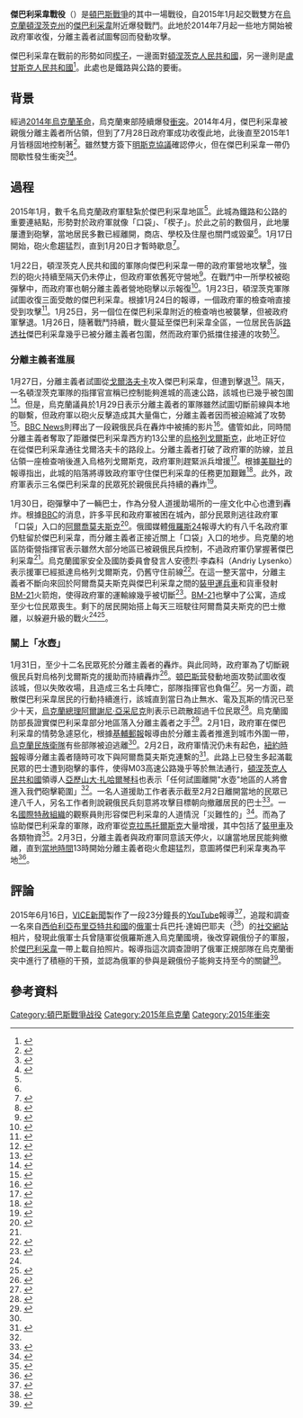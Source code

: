 {{noteTA
|1=zh-hans:顿涅茨克州; zh-tw:頓內次克州; zh-hk:頓涅茨克州;
|2=zh-hans:顿涅茨克; zh-tw:頓內次克; zh-hk:頓涅茨克;
}}
{{Infobox military conflict
|partof = [[頓巴斯戰爭|頓巴斯戰爭]]
|image = [[File:Battle_of_Debaltseve.png|275px]]<br />[[File:Battle_of_Debaltseve_Aftermath.png|275px]]
|caption = 上圖：戰役前分離主義者（紅）與政府軍（藍）各自控制的區域。<br />下圖:戰役後分離主義者（紅）與政府軍（藍）各自控制的區域。<small>(2015年2月18日)</small>
|date = 2015年1月17日－2月20日<br />({{Age in months, weeks and days|month1=1|day1=17|year1=2015|month2=2|day2=20|year2=2015}})
|place = [[烏克蘭|烏克蘭]][[頓涅茨克州|頓涅茨克州]][[傑巴利采韋|傑巴利采韋]]地區
|coordinates = 
|map_type = 
|map_relief = 
|latitude = 
|longitude = 
|map_size = 
|map_marksize = 
|map_caption = 
|map_label = 
|territory = 
|result = [[頓涅茨克人民共和國|頓涅茨克人民共和國]]與[[盧甘斯克人民共和國|盧甘斯克人民共和國]]勝利<ref name="bloody">{{Cite news|title=Ukrainian Soldiers’ Retreat From Eastern Town Raises Doubt for Truce|url=https://www.nytimes.com/2015/02/19/world/europe/ukraine-conflict-debaltseve.html|newspaper=The New York Times|date=2015-02-18|accessdate=2022-02-28|issn=0362-4331|language=en-US|first=Andrew E.|last=Kramer|first2=David M.|last2=Herszenhorn|archive-date=2022-04-01|archive-url=https://web.archive.org/web/20220401030105/http://www.nytimes.com/2015/02/19/world/europe/ukraine-conflict-debaltseve.html}}</ref>
* 分離主義者佔領傑巴利采韋<ref name="bloody"/>、[[烏格列戈爾斯克_(烏克蘭)|烏格列戈爾斯克]]和洛維諾夫（Lohvynove）
|status = 
|combatants_header = 
|combatant1 = {{flag|Ukraine}}
|combatant2 = {{flag|Donetsk People's Republic}}<br />{{flag|Lugansk People's Republic}}
|combatant3 = 
|commander1 = {{flagicon image|Flag of Ukraine.svg}} [[谢尔盖·沙普塔拉|谢尔盖·沙普塔拉]]<br />{{flagicon image|Flag of the Donbas Battalion.svg}} {{link-en|谢苗·谢缅琴科|Semen Semenchenko}}{{WIA}}<br />{{flagicon image|Flag of Chechen Republic of Ichkeria.svg}} {{link-en|伊薩·穆納耶夫|Isa Munayev}}<ref name="Chechen">{{cite news|url=http://info-news.eu/isa-munayev-died-in-the-battle-for-debaltseve/|title=Isa Munayev died in the battle for Debaltseve|publisher=Info News|date=2015-02-02|accessdate=2015-02-02|deadurl=yes|archiveurl=https://archive.is/20150203033243/http://info-news.eu/isa-munayev-died-in-the-battle-for-debaltseve/|archivedate=2015-02-03}}</ref> {{KIA}}
| commander2 = {{flagicon image|New Donetsk Peoples Republic flag.svg}} [[亚历山大·扎哈尔琴科|亚历山大·扎哈尔琴科]]<br />{{flagicon image|New Donetsk Peoples Republic flag.svg}} {{link-en|弗拉基米爾·科諾諾夫|Vladimir Kononov (Donetsk People's Republic)}}<br />{{flagicon image|Flag of the Lugansk People's Republic (Official).svg}} 奧列格·布格羅夫<br /> <small>（盧甘斯克人民共和國國防部長）</small><br />{{flagicon image|Flag of the Lugansk People's Republic (Official).svg}} {{flagicon image|Flag of the Ghost Brigade.svg}} [[阿列克谢·莫兹格沃伊|阿列克谢·莫兹格沃伊]]<ref name="Prizrak">{{cite web|url=https://www.youtube.com/watch?v=jnDlkBJ0PKc|title=Alexei Mozgovoi's "Ghost" brigade in the Debaltsevo operation|publisher=Life News|date=2015-01-29|accessdate=2015-02-01|archive-date=2015-09-12|archive-url=https://web.archive.org/web/20150912202808/https://www.youtube.com/watch?v=jnDlkBJ0PKc|dead-url=no}}</ref>
| units1 = {{Flagicon image|Ensign of the Ukrainian Armed Forces.svg}} [[烏克蘭武裝力量|烏克蘭政府軍]]：
*{{flagicon image|Ensign of the Ukrainian Ground Forces.svg}} [[烏克蘭陸軍|烏克蘭陸軍]]
[[File:Эмблема_МВД_Украины.svg|22px]] [[烏克蘭內務部|烏克蘭內務部]]：
*{{flagicon image|Flag of the National Guard of Ukraine.svg}} [[烏克蘭民族衛隊|烏克蘭民族衛隊]]<ref name="1FEB2015KP">{{cite news | url=https://www.kyivpost.com/content/kyiv-post-plus/ukraines-casualties-spike-as-separatist-spies-and-saboteurs-roam-behind-army-lines-379147.html | title=Ukraine's casualties spike as separatist spies and saboteurs roam behind army lines | work=Kyiv Post | date=2015-02-01 | accessdate=2015-02-01 | archive-date=2015-07-12 | archive-url=https://web.archive.org/web/20150712090104/http://www.kyivpost.com/content/kyiv-post-plus/ukraines-casualties-spike-as-separatist-spies-and-saboteurs-roam-behind-army-lines-379147.html | dead-url=no }}</ref>
*{{flagicon image|Flag of the Donbas Battalion.svg}} [[顿巴斯营|顿巴斯营]]
{{flagicon image|Flag of Chechen Republic of Ichkeria.svg}} [[焦哈爾·杜達耶夫營|焦哈爾·杜達耶夫營]]<ref name="Chechen"/>
| units2 = {{flagicon image|War Flag of Novorussia.svg}} {{link-en|新俄羅斯聯合武裝力量|United Armed Forces of Novorossiya}}：
*{{flagicon image|Flag of the Ghost Brigade.svg}} 普里察克旅<ref name="Prizrak"/>
| strength1 = 3,000～4,500名士兵<br />12輛坦克<br />1個火箭系統<ref>{{cite web|url=http://hosted2.ap.org/APDEFAULT/cae69a7523db45408eeb2b3a98c0c9c5/Article_2015-02-01-EU--Ukraine/id-1e0e3fff65f846c597ca25e9d52129bb|title=Associated Press|author=AP Story|publisher=|accessdate=2015-02-02|archive-date=2016-09-20|archive-url=https://web.archive.org/web/20160920045305/http://hosted2.ap.org/APDEFAULT/cae69a7523db45408eeb2b3a98c0c9c5/Article_2015-02-01-EU--Ukraine/id-1e0e3fff65f846c597ca25e9d52129bb|dead-url=no}}</ref>
| strength2 = 未知
| casualties1 = 16人以上陣亡<ref>{{cite web |url=http://info-news.eu/isa-munayev-died-in-the-battle-for-debaltseve/ |title=Isa Munayev died in the battle for Debaltseve|work=Info-News|accessdate=2016-08-14 |deadurl=yes |archiveurl=https://archive.is/20150203033243/http://info-news.eu/isa-munayev-died-in-the-battle-for-debaltseve/ |archivedate=2015-02-03 }}</ref>
| casualties2 = 未知陣亡人數，70人以上受傷<ref>{{cite web|url=http://www.nbcnews.com/storyline/ukraine-crisis/rebels-suffer-heavy-losses-battle-ukraines-debaltseve-n296841|title=Rebels Suffer Heavy Losses in Battle for Ukraine's Debaltseve|work=NBC News|accessdate=2015-02-02|archive-date=2015-12-14|archive-url=https://web.archive.org/web/20151214195734/http://www.nbcnews.com/storyline/ukraine-crisis/rebels-suffer-heavy-losses-battle-ukraines-debaltseve-n296841|dead-url=no}}</ref>
| casualties3 = 19名民眾喪生<ref>{{cite web |url=http://www.amnesty.org/en/news/ukraine-horror-civilian-bloodshed-indiscriminate-attacks-2015-02-02 |title=Ukraine: Horror of civilian bloodshed in indiscriminate attacks|work=Amnesty International|accessdate=2015-02-04 |deadurl=yes |archiveurl=https://web.archive.org/web/20150206025733/http://www.amnesty.org/en/news/ukraine-horror-civilian-bloodshed-indiscriminate-attacks-2015-02-02 |archivedate=2015-02-06 }}</ref>
|campaignbox = 
}}
'''傑巴利采韋戰役'''（{{lang-uk|Бої за Дебальцеве}}）是[[頓巴斯戰爭|頓巴斯戰爭]]的其中一場戰役，自2015年1月起交戰雙方在[[烏克蘭|烏克蘭]][[頓涅茨克州|頓涅茨克州]]的[[傑巴利采韋|傑巴利采韋]]附近爆發戰鬥。此地於2014年7月起一些地方開始被政府軍收復，分離主義者試圖奪回而發動攻擊。

傑巴利采韋在戰前的形勢如同[[楔子|楔子]]，一邊面對[[頓涅茨克人民共和國|頓涅茨克人民共和國]]，另一邊則是[[盧甘斯克人民共和國|盧甘斯克人民共和國]]<ref name=BBC23>{{cite news|url=http://www.bbc.com/news/world-europe-31018092|title=US warns of more sanctions on Russia|date=2015-01-28|accessdate=2015-01-28|publisher=BBC|archive-date=2020-11-08|archive-url=https://web.archive.org/web/20201108100043/https://www.bbc.com/news/world-europe-31018092|dead-url=no}}</ref>。此處也是鐵路與公路的要衝。

== 背景 ==
經過[[2014年烏克蘭革命|2014年烏克蘭革命]]，烏克蘭東部陸續爆發[[2014年烏克蘭親俄羅斯武裝衝突|衝突]]。2014年4月，傑巴利采韋被親俄分離主義者所佔領，但到了7月28日政府軍成功收復此地，此後直至2015年1月皆穩固地控制著<ref name="IF28Ju">{{cite news | url=http://en.interfax.com.ua/news/general/215712.html | title=ATO forces take over Debaltseve, Shakhtarsk, Torez, Lutuhyne, fighting for Pervomaisk and Snizhne underway - ATO press center | work=Interfax-Ukraine News Agency | date=2014-07-28 | accessdate=2015-01-30 | archive-date=2014-07-28 | archive-url=https://web.archive.org/web/20140728192109/http://en.interfax.com.ua/news/general/215712.html | dead-url=no }}</ref>。雖然雙方簽下[[明斯克協議|明斯克協議]]確認停火，但在傑巴利采韋一帶仍間歇性發生衝突<ref name="OSCE15se">{{cite press release | url=http://www.osce.org/ukraine-smm/123587 | title=Spot report by the OSCE Special Monitoring Mission to Ukraine (SMM), 15 September 2014: Monitoring to the east of Donetsk, SMM patrol vehicles hit by fire | publisher=Organization for Security and Co-operation in Europe | date=2014-09-15 | accessdate=2015-01-30 | archive-date=2020-11-12 | archive-url=https://web.archive.org/web/20201112014117/https://www.osce.org/ukraine-smm/123587 | dead-url=no }}</ref><ref name="ada2">{{cite press release | url=http://www.ohchr.org/EN/NewsEvents/Pages/DisplayNews.aspx?NewsID=15143&LangID=E#sthash.cgVdJ2LL.dpuf | title=Protracted conflict in eastern Ukraine continues to take heavy toll on civilians | publisher=United Nations Office of the High Commissioner for Human Rights | date=2014-10-08 | accessdate=2015-01-30 | archive-date=2019-05-31 | archive-url=https://web.archive.org/web/20190531025754/https://www.ohchr.org/EN/NewsEvents/Pages/DisplayNews.aspx?NewsID=15143&LangID=E#sthash.cgVdJ2LL.dpuf | dead-url=no }}</ref>。

== 過程 ==
2015年1月，數千名烏克蘭政府軍駐紮於傑巴利采韋地區<ref name=KP@#4/>。此城為鐵路和公路的重要連結點，形勢對於政府軍就像「口袋」、「楔子」。於此之前的數個月，此地屢屢遭到砲擊，當地居民多數已經離開，商店、學校及住屋也關門或毀棄<ref name=KP@#4/>。1月17日開始，砲火愈趨猛烈，直到1月20日才暫時歇息<ref name=KP@#4>{{cite news|url=http://www.kyivpost.com/content/kyiv-post-plus/kremlin-backed-separatists-rain-death-down-on-debaltseve-377923.html|title=Kremlin-backed separatists rain death down on Debaltseve|work=Kyiv Post|date=2015-01-20|accessdate=2015-01-25|archive-date=2015-07-11|archive-url=https://web.archive.org/web/20150711083831/http://www.kyivpost.com/content/kyiv-post-plus/kremlin-backed-separatists-rain-death-down-on-debaltseve-377923.html|dead-url=no}}</ref>。

1月22日，頓涅茨克人民共和國的軍隊向傑巴利采韋一帶的政府軍營地攻擊<ref>{{Cite news|url = http://www.kyivpost.com/content/ukraine/kyiv-reports-russian-led-insurgents-attacks-in-debaltseve-sector-378087.html|title = Kyiv reports Russian-led insurgents attacks in Debaltseve sector|date = 2015-01-22|work = Kyiv Post|access-date = 2015-01-29|archive-date = 2015-11-27|archive-url = https://web.archive.org/web/20151127063924/http://www.kyivpost.com/content/ukraine/kyiv-reports-russian-led-insurgents-attacks-in-debaltseve-sector-378087.html|dead-url = no}}</ref>，強烈的砲火持續至隔天仍未停止，但政府軍依舊死守營地<ref>{{Cite news|url = http://www.france24.com/en/20150123-video-ukraine-military-defend-strategic-eastern-town-debaltseve-pro-russia-separatists/|title = Video: The fight to defend Ukraine’s strategic Debaltseve|date = 23 January 2014|publisher = France 24|access-date = 29 January 2015|archive-url = https://web.archive.org/web/20150124123633/http://www.france24.com/en/20150123-video-ukraine-military-defend-strategic-eastern-town-debaltseve-pro-russia-separatists/|archive-date = 2015-01-24|dead-url = yes}}</ref>。在戰鬥中一所學校被砲彈擊中，而政府軍也朝分離主義者營地砲擊以示報復<ref>{{Cite news|url = http://www.kyivpost.com/multimedia/photo/shelled-kindergarden-in-debaltseve-378186.html|title = No one hurt as empty kindergarten gets shelled in Debaltseve|date = 2015-01-23|work = Kyiv Post|access-date = 2015-01-29|archive-date = 2017-10-19|archive-url = https://web.archive.org/web/20171019035528/https://www.kyivpost.com/multimedia/photo/shelled-kindergarden-in-debaltseve-378186.html/|dead-url = no}}</ref>。1月23日，頓涅茨克軍隊試圖收復三面受敵的傑巴利采韋。根據1月24日的報導，一個政府軍的檢查哨直接受到攻擊<ref>{{cite news |author=<!--Staff writer(s); no by-line.--> |title=Tank troops fight to contain rebel expansion in eastern Ukraine |url=http://www.telegraph.co.uk/news/worldnews/europe/ukraine/11367411/Tank-troops-fight-to-contain-rebel-expansion-in-eastern-Ukraine.html |newspaper=The Telegraph |date=2015-01-24 |access-date=2015-01-29 |archive-date=2020-11-08 |archive-url=https://web.archive.org/web/20201108095332/http://www.telegraph.co.uk/news/worldnews/europe/ukraine/11367411/Tank-troops-fight-to-contain-rebel-expansion-in-eastern-Ukraine.html |dead-url=no }}</ref>。1月25日，另一個位在傑巴利采韋附近的檢查哨也被襲擊，但被政府軍擊退。1月26日，隨著戰鬥持續，戰火蔓延至傑巴利采韋全區，一位居民告訴[[路透社|路透社]]傑巴利采韋幾乎已被分離主義者包圍，然而政府軍仍抵擋住接連的攻勢<ref>{{cite news |author=<!--Staff writer(s); no by-line.--> |title=Ukraine rebels move to encircle government troops in new advance |url=http://www.reuters.com/article/2015/01/26/us-ukraine-crisis-military-idUSKBN0KZ0L920150126 |agency=Reuters |date=2015-01-26 |access-date=2015-01-29 |archive-date=2015-09-24 |archive-url=https://web.archive.org/web/20150924212850/http://www.reuters.com/article/2015/01/26/us-ukraine-crisis-military-idUSKBN0KZ0L920150126 |dead-url=no }}</ref>。

=== 分離主義者進展 ===
1月27日，分離主義者試圖從[[戈爾洛夫卡|戈爾洛夫卡]]攻入傑巴利采韋，但遭到擊退<ref name=2dw323>{{cite news|url=http://uatoday.tv/geopolitics/militants-continue-attempt-to-take-ukraine-controlled-debaltseve-405495.html|title=Militants continue attempt to take Ukraine-controlled Debaltseve|date=2015-01-27|accessdate=2015-01-29|work=Ukraine Today|archive-date=2016-04-02|archive-url=https://web.archive.org/web/20160402081551/http://uatoday.tv/geopolitics/militants-continue-attempt-to-take-ukraine-controlled-debaltseve-405495.html|dead-url=no}}</ref>。隔天，一名頓涅茨克軍隊的指揮官宣稱已控制能夠進城的高速公路，該城也已幾乎被包圍<ref>{{cite web|url=http://www.sfchronicle.com/news/world/article/Ukraine-says-3-soldiers-killed-in-fighting-in-the-6045479.php#/0|title=Ukraine rebels claim new key victory is within grasp|work=San Francisco Chronicle|accessdate=2015-02-02|archive-date=2015-01-30|archive-url=https://web.archive.org/web/20150130162453/http://www.sfchronicle.com/news/world/article/Ukraine-says-3-soldiers-killed-in-fighting-in-the-6045479.php#/0|dead-url=no}}</ref>。但是，烏克蘭議員{{link-en|德米特里·季姆丘克|Dmytro Tymchuk}}於1月29日表示分離主義者的軍隊雖然試圖切斷前線與本地的聯繫，但政府軍以砲火反擊造成其大量傷亡，分離主義者因而被迫縮減了攻勢<ref name=TYm23>{{cite news|url=http://uatoday.tv/news/debaltseve-encirclement-attempts-thwarted-by-ukrainian-artillery-405912.html|date=2015-01-29|accessdate=2015-01-29|work=Ukraine Today|title=Debaltseve encirclement attempts thwarted by Ukrainian artillery|archive-date=2016-10-26|archive-url=https://web.archive.org/web/20161026221345/http://uatoday.tv/news/debaltseve-encirclement-attempts-thwarted-by-ukrainian-artillery-405912.html|dead-url=no}}</ref>。[[BBC_News|BBC News]]則釋出了一段親俄民兵在轟炸中被捕的影片<ref>{{Cite news|url = http://www.bbc.co.uk/news/world-europe-31065849|title = Footage shows pro-Russian rebels under fire in Ukraine|date = 2015-01-30|publisher = BBC News|access-date = 2015-01-30|archive-date = 2017-03-21|archive-url = https://web.archive.org/web/20170321031541/http://www.bbc.co.uk/news/world-europe-31065849|dead-url = no}}</ref>。儘管如此，同時間分離主義者奪取了距離傑巴利采韋西方約13公里的[[烏格列戈爾斯克_(烏克蘭)|烏格列戈爾斯克]]，此地正好位在{{link-en|M04高速公路 (烏克蘭)|Highway M04 (Ukraine)|M04高速公路}}從傑巴利采韋通往戈爾洛夫卡的路段上。分離主義者打破了政府軍的防線，並且佔領一座檢查哨後進入烏格列戈爾斯克，政府軍則趕緊派兵增援<ref name=232ddd>{{cite news|title=Militant tanks enter Uglegorsk, battle raging|url=http://www.unian.info/war/1037854-militant-tanks-enter-uglegorsk-fight-raging.html|agency=Ukrainian Independent Information Agency|date=2015-01-29|accessdate=2015-01-29|archive-date=2020-08-06|archive-url=https://web.archive.org/web/20200806015925/https://www.unian.info/war/1037854-militant-tanks-enter-uglegorsk-fight-raging.html|dead-url=no}}</ref>。根據[[美聯社|美聯社]]的報導指出，此城的陷落將導致政府軍守住傑巴利采韋的任務更加艱難<ref name=AP23>{{cite news|title=Russia-backed rebels overrun another town in east in onslaught against army troops|url=http://www.foxnews.com/world/2015/01/29/ukraine-russia-backed-rebels-overrun-another-town-in-east-in-onslaught-against/|publisher=Fox News Channel|agency=Associated Press|date=2015-01-29|accessdate=2015-01-29|archive-url=https://web.archive.org/web/20151011113656/http://www.foxnews.com/world/2015/01/29/ukraine-russia-backed-rebels-overrun-another-town-in-east-in-onslaught-against/|archive-date=2015-10-11|dead-url=yes}}</ref>。此外，政府軍表示三名傑巴利采韋的民眾死於親俄民兵持續的轟炸<ref>{{Cite news |url =http://www.reuters.com/article/2015/01/29/us-ukraine-crisis-deathtoll-idUSKBN0L217220150129 |title =Death toll mounts in intense clashes in east Ukraine |date =2015-01-29 |agency =Reuters |access-date =2015-01-29 |archive-date =2015-10-02 |archive-url =https://web.archive.org/web/20151002215406/http://www.reuters.com/article/2015/01/29/us-ukraine-crisis-deathtoll-idUSKBN0L217220150129 |dead-url =no }}</ref>。

1月30日，砲彈擊中了一輛巴士，{{link-en|古比雪夫区 (顿涅茨克)|Kuibyshevskyi District, Donetsk|古比雪夫區}}作為分發人道援助場所的一座文化中心也遭到轟炸。根據[[BBC|BBC]]的消息，許多平民和政府軍被困在城內，部分民眾則逃往政府軍「口袋」入口的[[巴赫穆特|阿爾喬莫夫斯克]]<ref name="BBC30JAN">{{cite news | url=http://www.bbc.com/news/world-europe-31055881 | title=Ukraine battle rages for key town of Debaltseve | publisher=BBC News | date=2015-01-30 | accessdate=2015-01-30 | archive-date=2018-11-28 | archive-url=https://web.archive.org/web/20181128124401/https://www.bbc.com/news/world-europe-31055881 | dead-url=no }}</ref>。俄國媒體[[俄羅斯24|俄羅斯24]]報導大約有八千名政府軍仍駐留於傑巴利采韋，而分離主義者正接近關上「口袋」入口的地步。烏克蘭的地區防衛營指揮官{{link-en|谢苗·谢缅琴科|Semen Semenchenko}}表示雖然大部分地區已被親俄民兵控制，不過政府軍仍掌握著傑巴利采韋<ref name="BBC30JAN" />。烏克蘭國家安全及國防委員會發言人安德烈·李森科（Andriy Lysenko）表示援軍已經抵達烏格列戈爾斯克，仍舊守住前線<ref>{{Cite news|url = http://www.ukrinform.ua/eng/news/ukrainian_reinforcements_arrive_in_vuhlehirsk_where_fighting_continues_lysenko_says_328638|title = Ukrainian reinforcements arrive in Vuhlehirsk where fighting continues, Lysenko says|date = 2015-01-30|agency = Ukrinform|access-date = 2015-01-30|archive-date = 2015-02-08|archive-url = https://archive.today/20150208230016/http://www.ukrinform.ua/eng/news/ukrainian_reinforcements_arrive_in_vuhlehirsk_where_fighting_continues_lysenko_says_328638|dead-url = yes}}</ref>。在這一整天當中，分離主義者不斷向來回於阿爾喬莫夫斯克與傑巴利采韋之間的[[裝甲運兵車|裝甲運兵車]]和貨車發射[[BM-21|BM-21]]火箭炮，使得政府軍的運輸線幾乎被切斷<ref name="KP30J">{{cite news | url=http://www.kyivpost.com/content/kyiv-post-plus/separatists-gain-stranglehold-over-debaltseve-as-evacuation-continues-379003.html | title=Separatists gain stranglehold over Debaltseve as evacuation continues | work=Kyiv Post | date=2015-01-30 | accessdate=2015-01-30 | archive-date=2015-07-12 | archive-url=https://web.archive.org/web/20150712083400/http://www.kyivpost.com/content/kyiv-post-plus/separatists-gain-stranglehold-over-debaltseve-as-evacuation-continues-379003.html | dead-url=no }}</ref>。[[BM-21|BM-21]]也擊中了公寓，造成至少七位民眾喪生。剩下的居民開始搭上每天三班駛往阿爾喬莫夫斯克的巴士撤離，以躲避升級的戰火<ref name="KP30J" /><ref name=re24>{{Cite news|url = http://www.reuters.com/article/2015/01/30/us-ukraine-crisis-idUSKBN0L30Y220150130|title = Ukraine peace talks aborted as civilians die in east|date = 2015-01-30|agency = Reuters|access-date = 2015-01-30|archive-date = 2015-09-24|archive-url = https://web.archive.org/web/20150924213011/http://www.reuters.com/article/2015/01/30/us-ukraine-crisis-idUSKBN0L30Y220150130|dead-url = no}}</ref>。

=== 關上「水壺」 ===
1月31日，至少十二名民眾死於分離主義者的轟炸。與此同時，政府軍為了切斷親俄民兵對烏格列戈爾斯克的援助而持續轟炸<ref>{{Cite news|url = http://www.kyivpost.com/content/ukraine/12-killed-as-separatists-shell-debaltseve-379065.html|title = Kremlin-backed separatists shell Debaltseve, kill 12|date = 2015-01-31|work = Kyiv Post|access-date = 2015-01-31|archive-date = 2015-10-27|archive-url = https://web.archive.org/web/20151027100952/http://www.kyivpost.com/content/ukraine/12-killed-as-separatists-shell-debaltseve-379065.html|dead-url = no}}</ref>。[[顿巴斯营|顿巴斯营]]發動地面攻勢試圖收復該城，但以失敗收場，且造成三名士兵陣亡，部隊指揮官{{link-en|谢苗·谢缅琴科|Semen Semenchenko}}也負傷<ref name="KP1FEB">{{cite web | url=http://www.kyivpost.com/content/ukraine/another-deadly-weekend-with-22-civilians-killed-in-donbas-379137.html | title=Another deadly weekend with 22 civilians killed in Donbas | work=Kyiv Post | date=2015-02-01 | accessdate=2015-02-01 | archive-date=2015-10-02 | archive-url=https://web.archive.org/web/20151002134532/http://www.kyivpost.com/content/ukraine/another-deadly-weekend-with-22-civilians-killed-in-donbas-379137.html | dead-url=no }}</ref>。另一方面，疏散傑巴利采韋居民的行動持續進行，該城直到當日為止無水、電及瓦斯的情況已至少十天，[[烏克蘭總理|烏克蘭總理]][[阿爾謝尼·亞采尼克|阿爾謝尼·亞采尼克]]則表示已疏散超過千位民眾<ref name="AP321">{{cite news | url=http://hosted2.ap.org/APDEFAULT/cae69a7523db45408eeb2b3a98c0c9c5/Article_2015-01-31-EU--Ukraine/id-21c944f206034ca882fc9af9090c9ec7 | title=Civilians flee east Ukraine town as fighting intensifies | date=2015-01-31 | agency=Associated Press | accessdate=2015-01-31 | author=Peter Leonard | deadurl=yes | archiveurl=https://web.archive.org/web/20150202012237/http://hosted2.ap.org/APDEFAULT/cae69a7523db45408eeb2b3a98c0c9c5/Article_2015-01-31-EU--Ukraine/id-21c944f206034ca882fc9af9090c9ec7 | archivedate=2015-02-02 }}</ref>。烏克蘭國防部長{{link-en|斯捷潘·波尔托拉克|Stepan Poltorak}}證實傑巴利采韋部分地區落入分離主義者之手<ref>{{Cite news|url = http://www.bbc.com/news/world-europe-31074772|title = Ukraine crisis: 'Dozens killed' in east as Minsk talks open|date = 2015-01-31|publisher = BBC News|access-date = 2015-01-31|archive-date = 2020-11-08|archive-url = https://web.archive.org/web/20201108094641/https://www.bbc.com/news/world-europe-31074772|dead-url = no}}</ref>。2月1日，政府軍在傑巴利采韋的情勢急遽惡化，根據[[基輔郵報|基輔郵報]]報導由於分離主義者推進到城市外圍一帶，[[烏克蘭民族衛隊|烏克蘭民族衛隊]]有些部隊被迫逃離<ref name="1FEB2015KP"/>。2月2日，政府軍情況仍未有起色，[[紐約時報|紐約時報]]報導分離主義者隨時可攻下與阿爾喬莫夫斯克連繫的{{link-en|M03高速公路 (烏克蘭)|Highway M03 (Ukraine)}}<ref name="1FEbNY">{{cite news | url=http://www.nytimes.com/2015/02/02/world/rebels-set-sights-on-small-eastern-ukraine-town.html?_r=0 | title=Rebels Set Sights on Small Eastern Ukraine Town | work=The New York Times | date=2015-02-01 | accessdate=2015-02-02 | archive-date=2020-11-08 | archive-url=https://web.archive.org/web/20201108093138/http://www.nytimes.com/2015/02/02/world/rebels-set-sights-on-small-eastern-ukraine-town.html?_r=0 | dead-url=no }}</ref>。此路上已發生多起滿載民眾的巴士遭到砲擊的事件，使得M03高速公路幾乎等於無法通行，[[頓涅茨克人民共和國|頓涅茨克人民共和國]]領導人[[亞歷山大·弗拉基米羅維奇·扎哈爾琴科|亞歷山大·扎哈爾琴科]]也表示「任何試圖離開"水壺"地區的人將會進入我們砲擊範圍」<ref name="1FEbNY" />。一名人道援助工作者表示截至2月2日離開當地的民眾已達八千人，另名工作者則說親俄民兵刻意將攻擊目標朝向撤離居民的巴士<ref name="KP2FEB">{{cite news | url=https://www.kyivpost.com/content/kyiv-post-plus/volunteers-evacuate-residents-from-debaltseve-under-shelling-379238.html | title=Volunteers evacuate residents from Debaltseve under shelling | work=Kyiv Post | date=2015-02-02 | accessdate=2015-02-02 | archive-date=2015-11-21 | archive-url=https://web.archive.org/web/20151121044842/http://www.kyivpost.com/content/kyiv-post-plus/volunteers-evacuate-residents-from-debaltseve-under-shelling-379238.html | dead-url=no }}</ref>。一名[[國際特赦組織|國際特赦組織]]的觀察員則形容傑巴利采韋的人道情況「災難性的」<ref name="AI3FEB">{{cite press release | url=http://www.amnesty.org/en/news/ukraine-debaltseve-s-residents-reaching-breaking-point-2015-02-03 | title=Ukraine: Debaltseve’s residents reaching breaking point | publisher=Amnesty International | date=2015-02-03 | accessdate=2015-02-03 | deadurl=yes | archiveurl=https://web.archive.org/web/20150218001019/http://www.amnesty.org/en/news/ukraine-debaltseve-s-residents-reaching-breaking-point-2015-02-03 | archivedate=2015-02-18 }}</ref>。而為了協助傑巴利采韋的軍隊，政府軍從[[克拉馬托爾斯克|克拉馬托爾斯克]]大量增援，其中包括了[[裝甲車|裝甲車]]及各類物資<ref name="2FEBKP">{{cite news | url=https://www.kyivpost.com/content/kyiv-post-plus/ukraine-throws-reinforcements-at-debaltseve-separatists-vow-to-escalate-war-379262.html | title=Ukraine throws reinforcements at Debaltseve, separatists vow to escalate war | work=Kyiv Post | date=2015-02-02 | accessdate=2015-02-03 | archive-date=2015-09-08 | archive-url=https://web.archive.org/web/20150908073500/http://www.kyivpost.com/content/kyiv-post-plus/ukraine-throws-reinforcements-at-debaltseve-separatists-vow-to-escalate-war-379262.html | dead-url=no }}</ref>。2月3日，分離主義者與政府軍同意該天停火，以讓當地居民能夠撤離，直到[[歐洲東部時間|當地時間]]13時開始分離主義者砲火愈趨猛烈，意圖將傑巴利采韋夷為平地<ref name="3FEB20K">{{cite news | url=https://www.kyivpost.com/content/kyiv-post-plus/kremlin-backed-separatists-look-to-level-debaltseve-379386.html | title=Kremlin-backed separatists look to level Debaltseve | work=Kyiv Post | date=2015-02-03 | accessdate=2015-02-04 | archive-date=2015-10-02 | archive-url=https://web.archive.org/web/20151002190641/https://www.kyivpost.com/content/kyiv-post-plus/kremlin-backed-separatists-look-to-level-debaltseve-379386.html | dead-url=no }}</ref>。

== 評論 ==
2015年6月16日，[[VICE新聞|VICE新聞]]製作了一段23分鐘長的[[YouTube|YouTube]]報導<ref>{{youtube|2zssIFN2mso|Selfie Soldiers: Russia Checks in to Ukraine}}</ref>，追蹤和調查一名來自[[西伯利亞|西伯利亞]][[布里亞特共和國|布里亞特共和國]]的[[俄羅斯軍隊|俄軍]]士兵巴托·達姆巴耶夫（{{lang|ru|Бато Дамбаев}}<ref>{{cite web|title=Бато Дамбаев｜ВКонтакте|url=https://vk.com/batohadambaev|publisher=[[vk|vk]]|archiveurl=https://web.archive.org/web/20150401185120/https://vk.com/batohadambaev|archivedate=2015-04-01|deadurl=yes|accessdate=2015-06-22}}</ref>）的[[vk|社交網站]]相片，發現此俄軍士兵曾隨軍從俄羅斯進入烏克蘭國境，後改穿親俄份子的軍服，於[[傑巴利采韋|傑巴利采韋]]一帶上載自拍照片。報導指這次調查證明了俄軍正規部隊在烏克蘭衝突中進行了積極的干預，並認為俄軍的參與是親俄份子能夠支持至今的關鍵<ref>{{cite web|author1=Simon Ostrovsky|title=Russia Denies That Its Soldiers Are in Ukraine, But We Tracked One There Using His Selfies|url=https://news.vice.com/article/russia-denies-that-its-soldiers-are-in-ukraine-but-we-tracked-one-there-using-his-selfies|publisher=VICE News|accessdate=2015-06-22|date=2015-06-16|archive-date=2015-06-22|archive-url=https://web.archive.org/web/20150622092718/https://news.vice.com/article/russia-denies-that-its-soldiers-are-in-ukraine-but-we-tracked-one-there-using-his-selfies|dead-url=no}}</ref>。

== 參考資料 ==
{{reflist|25em}}

{{頓巴斯戰爭}}

{{DEFAULTSORT:Debaltseve}}
[[Category:頓巴斯戰爭战役|Category:頓巴斯戰爭战役]]
[[Category:2015年烏克蘭|Category:2015年烏克蘭]]
[[Category:2015年衝突|Category:2015年衝突]]